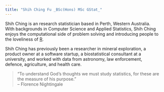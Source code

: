 ```yaml
---
title: "Shih Ching Fu _BSc(Hons) MSc GStat_"
---
```


Shih Ching is an research statistician based in Perth, Western Australia. With backgrounds in Computer Science and Applied Statistics, Shih Ching enjoys the computational side of problem solving and introducing people to the loveliness of [R](https://cran.r-project.org/).

Shih Ching has previously been a researcher in mineral exploration, a product owner at a software startup, a biostatistical consultant at a university, and worked with data from astronomy, law enforcement, defence, agriculture, and health care.

> “To understand God's thoughts we must study statistics, for these are the measure of his purpose.”<br>
>   -- Florence Nightingale 
